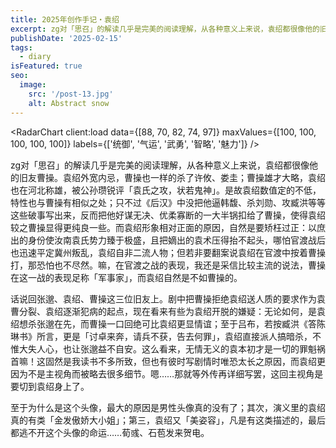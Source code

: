 ```yaml
---
title: 2025年创作手记・袁绍
excerpt: zg对「思召」的解读几乎是完美的阅读理解，从各种意义上来说，袁绍都很像他的旧友曹操。袁绍外宽内忌，曹操也一样的杀了许攸、娄圭；曹操雄才大略，袁绍也在河北称雄，被公孙瓒锐评「袁氏之攻，状若鬼神」。
publishDate: '2025-02-15'
tags:
  - diary
isFeatured: true
seo:
  image:
    src: '/post-13.jpg'
    alt: Abstract snow
---
```



<RadarChart client:load data={[88, 70, 82, 74, 97]} maxValues={[100, 100, 100, 100, 100]} labels={['统御', '气运', '武勇', '智略', '魅力']} />

zg对「思召」的解读几乎是完美的阅读理解，从各种意义上来说，袁绍都很像他的旧友曹操。袁绍外宽内忌，曹操也一样的杀了许攸、娄圭；曹操雄才大略，袁绍也在河北称雄，被公孙瓒锐评「袁氏之攻，状若鬼神」。是故袁绍数值定的不低，特性也与曹操有相似之处；只不过《后汉》中没把他逼韩馥、杀刘勋、攻臧洪等等这些破事写出来，反而把他好谋无决、优柔寡断的一大半锅扣给了曹操，使得袁绍较之曹操显得更纯良一些。而袁绍形象相对正面的原因，自然是要矫枉过正：以庶出的身份使汝南袁氏势力臻于极盛，且把嫡出的袁术压得抬不起头，哪怕官渡战后也迅速平定冀州叛乱，袁绍自非二流人物；但若非要翻案说袁绍在官渡中按着曹操打，那恐怕也不尽然。嘛，在官渡之战的表现，我还是采信比较主流的说法，曹操在这一战的表现足称「军事家」，而袁绍自然是不如曹操的。

话说回张邈、袁绍、曹操这三位旧友上。剧中把曹操拒绝袁绍送人质的要求作为袁曹分裂、袁绍逐渐犯病的起点，现在看来有些为袁绍开脱的嫌疑：无论如何，是袁绍想杀张邈在先，而曹操一口回绝可比袁绍更显情谊；至于吕布，若按臧洪《答陈琳书》所言，更是「讨卓来奔，请兵不获，告去何罪」，袁绍直接派人搞暗杀，不惟大失人心，也让张邈益不自安。这么看来，无情无义的袁本初才是一切的罪魁祸首嘛！这固然是我读书不多所致，但也有彼时写剧情时唯恐太长之原因，而袁绍更因为不是主视角而被略去很多细节。嗯……那就等外传再详细写罢，这回主视角是要切到袁绍身上了。

至于为什么是这个头像，最大的原因是男性头像真的没有了；其次，演义里的袁绍真的有类「金发傲娇大小姐」；第三，袁绍又「美姿容」，凡是有这类描述的，最后都逃不开这个头像的命运……荀彧、石苞发来贺电。
